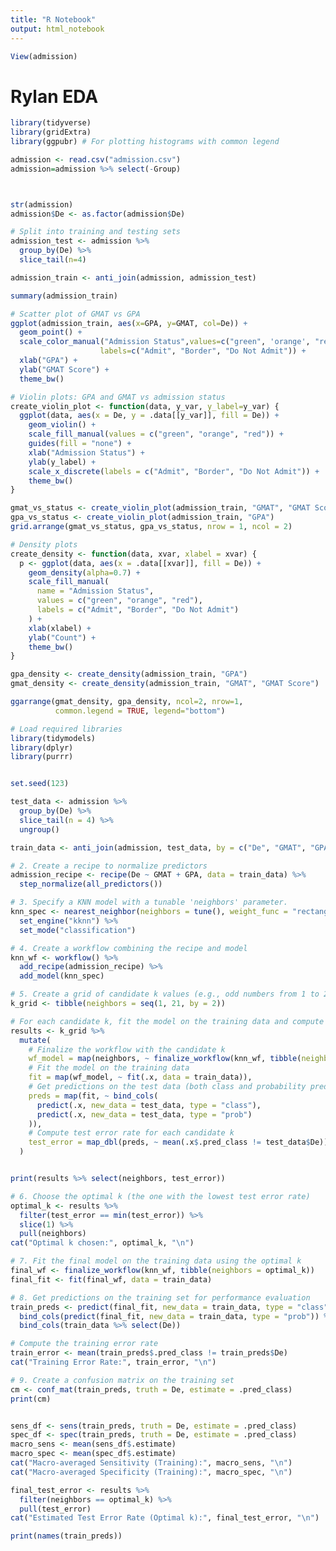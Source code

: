 ```yaml
---
title: "R Notebook"
output: html_notebook
---
```


```r
View(admission)
```


# Rylan EDA

```r
library(tidyverse)
library(gridExtra)
library(ggpubr) # For plotting histograms with common legend

admission <- read.csv("admission.csv")
admission=admission %>% select(-Group)



str(admission)
admission$De <- as.factor(admission$De)

# Split into training and testing sets
admission_test <- admission %>% 
  group_by(De) %>% 
  slice_tail(n=4)

admission_train <- anti_join(admission, admission_test)

summary(admission_train)

# Scatter plot of GMAT vs GPA
ggplot(admission_train, aes(x=GPA, y=GMAT, col=De)) +
  geom_point() + 
  scale_color_manual("Admission Status",values=c("green", 'orange', "red"),
                    labels=c("Admit", "Border", "Do Not Admit")) +
  xlab("GPA") +
  ylab("GMAT Score") +
  theme_bw()

# Violin plots: GPA and GMAT vs admission status 
create_violin_plot <- function(data, y_var, y_label=y_var) {
  ggplot(data, aes(x = De, y = .data[[y_var]], fill = De)) +
    geom_violin() +
    scale_fill_manual(values = c("green", "orange", "red")) +
    guides(fill = "none") +
    xlab("Admission Status") +
    ylab(y_label) +
    scale_x_discrete(labels = c("Admit", "Border", "Do Not Admit")) +
    theme_bw()
}

gmat_vs_status <- create_violin_plot(admission_train, "GMAT", "GMAT Score")
gpa_vs_status <- create_violin_plot(admission_train, "GPA")
grid.arrange(gmat_vs_status, gpa_vs_status, nrow = 1, ncol = 2)

# Density plots
create_density <- function(data, xvar, xlabel = xvar) {
  p <- ggplot(data, aes(x = .data[[xvar]], fill = De)) +
    geom_density(alpha=0.7) +
    scale_fill_manual(
      name = "Admission Status",
      values = c("green", "orange", "red"), 
      labels = c("Admit", "Border", "Do Not Admit")
    ) +
    xlab(xlabel) +
    ylab("Count") +
    theme_bw() 
}

gpa_density <- create_density(admission_train, "GPA") 
gmat_density <- create_density(admission_train, "GMAT", "GMAT Score")

ggarrange(gmat_density, gpa_density, ncol=2, nrow=1, 
          common.legend = TRUE, legend="bottom")
```
```r

# Load required libraries
library(tidymodels)
library(dplyr)
library(purrr)


set.seed(123)

test_data <- admission %>% 
  group_by(De) %>% 
  slice_tail(n = 4) %>% 
  ungroup()

train_data <- anti_join(admission, test_data, by = c("De", "GMAT", "GPA"))

# 2. Create a recipe to normalize predictors
admission_recipe <- recipe(De ~ GMAT + GPA, data = train_data) %>%
  step_normalize(all_predictors())

# 3. Specify a KNN model with a tunable 'neighbors' parameter.
knn_spec <- nearest_neighbor(neighbors = tune(), weight_func = "rectangular") %>%
  set_engine("kknn") %>%
  set_mode("classification")

# 4. Create a workflow combining the recipe and model
knn_wf <- workflow() %>%
  add_recipe(admission_recipe) %>%
  add_model(knn_spec)

# 5. Create a grid of candidate k values (e.g., odd numbers from 1 to 21)
k_grid <- tibble(neighbors = seq(1, 21, by = 2))

# For each candidate k, fit the model on the training data and compute the test error rate.
results <- k_grid %>%
  mutate(
    # Finalize the workflow with the candidate k
    wf_model = map(neighbors, ~ finalize_workflow(knn_wf, tibble(neighbors = .x))),
    # Fit the model on the training data
    fit = map(wf_model, ~ fit(.x, data = train_data)),
    # Get predictions on the test data (both class and probability predictions)
    preds = map(fit, ~ bind_cols(
      predict(.x, new_data = test_data, type = "class"),
      predict(.x, new_data = test_data, type = "prob")
    )),
    # Compute test error rate for each candidate k
    test_error = map_dbl(preds, ~ mean(.x$.pred_class != test_data$De))
  )


print(results %>% select(neighbors, test_error))

# 6. Choose the optimal k (the one with the lowest test error rate)
optimal_k <- results %>% 
  filter(test_error == min(test_error)) %>% 
  slice(1) %>% 
  pull(neighbors)
cat("Optimal k chosen:", optimal_k, "\n")

# 7. Fit the final model on the training data using the optimal k
final_wf <- finalize_workflow(knn_wf, tibble(neighbors = optimal_k))
final_fit <- fit(final_wf, data = train_data)

# 8. Get predictions on the training set for performance evaluation
train_preds <- predict(final_fit, new_data = train_data, type = "class") %>% 
  bind_cols(predict(final_fit, new_data = train_data, type = "prob")) %>% 
  bind_cols(train_data %>% select(De))

# Compute the training error rate
train_error <- mean(train_preds$.pred_class != train_preds$De)
cat("Training Error Rate:", train_error, "\n")

# 9. Create a confusion matrix on the training set
cm <- conf_mat(train_preds, truth = De, estimate = .pred_class)
print(cm)


sens_df <- sens(train_preds, truth = De, estimate = .pred_class)
spec_df <- spec(train_preds, truth = De, estimate = .pred_class)
macro_sens <- mean(sens_df$.estimate)
macro_spec <- mean(spec_df$.estimate)
cat("Macro-averaged Sensitivity (Training):", macro_sens, "\n")
cat("Macro-averaged Specificity (Training):", macro_spec, "\n")

final_test_error <- results %>% 
  filter(neighbors == optimal_k) %>% 
  pull(test_error)
cat("Estimated Test Error Rate (Optimal k):", final_test_error, "\n")
```

```r
print(names(train_preds))
```


